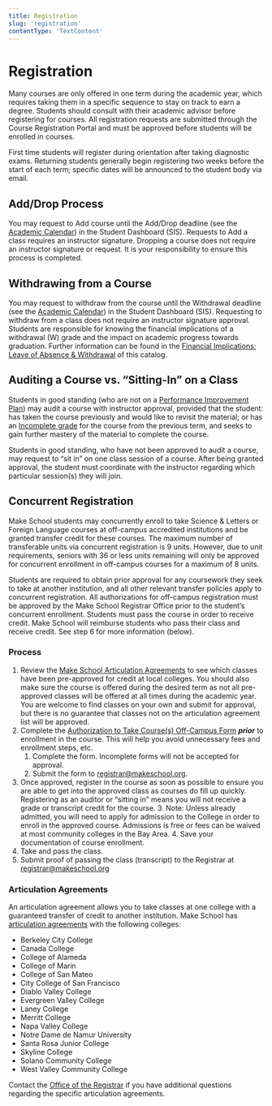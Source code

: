 ```yaml
---
title: Registration
slug: 'registration'
contentType: 'TextContent'
---
```


# Registration

Many courses are only offered in one term during the academic year, which requires taking them in a
specific sequence to stay on track to earn a degree. Students should consult with their academic
advisor before registering for courses. All registration requests are submitted through the Course
Registration Portal and must be approved before students will be enrolled in courses.

First time students will register during orientation after taking diagnostic exams. Returning
students generally begin registering two weeks before the start of each term; specific dates will be
announced to the student body via email.

## Add/Drop Process

You may request to Add course until the Add/Drop deadline (see the
[Academic Calendar](http://make.sc/academic-calendar)) in the Student Dashboard (SIS). Requests to
Add a class requires an instructor signature. Dropping a course does not require an instructor
signature or request. It is your responsibility to ensure this process is completed.

## Withdrawing from a Course

You may request to withdraw from the course until the Withdrawal deadline (see the
[Academic Calendar](http://make.sc/academic-calendar)) in the Student Dashboard (SIS). Requesting to
withdraw from a class does not require an instructor signature approval. Students are responsible
for knowing the financial implications of a withdrawal (W) grade and the impact on academic progress
towards graduation. Further information can be found in the
[Financial Implications: Leave of Absence & Withdrawal](../tuition-information/financial-implications-leave-of-absence-withdrawal)
of this catalog.

## Auditing a Course vs. “Sitting-In” on a Class

Students in good standing (who are not on a
[Performance Improvement Plan](../student-conduct-policies/disciplinary-action-academic-conduct))
may audit a course with instructor approval, provided that the student: has taken the course
previously and would like to revisit the material; or has an
[Incomplete grade](../academic-procedures/documentation-requests) for the course from the previous
term, and seeks to gain further mastery of the material to complete the course.

Students in good standing, who have not been approved to audit a course, may request to “sit in” on
one class session of a course. After being granted approval, the student must coordinate with the
instructor regarding which particular session(s) they will join.

## Concurrent Registration

Make School students may concurrently enroll to take Science & Letters or Foreign Language courses
at off-campus accredited institutions and be granted transfer credit for these courses. The maximum
number of transferable units via concurrent registration is 9 units. However, due to unit
requirements, seniors with 36 or less units remaining will only be approved for concurrent
enrollment in off-campus courses for a maximum of 8 units.

Students are required to obtain prior approval for any coursework they seek to take at another
institution, and all other relevant transfer policies apply to concurrent registration. All
authorizations for off-campus registration must be approved by the Make School Registrar Office
prior to the student’s concurrent enrollment. Students must pass the course in order to receive
credit. Make School will reimburse students who pass their class and receive credit. See step 6 for
more information (below).

### Process

1. Review the [Make School Articulation Agreements](https://make.sc/articulation) to see which
   classes have been pre-approved for credit at local colleges. You should also make sure the course
   is offered during the desired term as not all pre-approved classes will be offered at all times
   during the academic year. You are welcome to find classes on your own and submit for approval,
   but there is no guarantee that classes not on the articulation agreement list will be approved.
2. Complete the
   [Authorization to Take Course(s) Off-Campus Form](https://docs.google.com/forms/d/e/1FAIpQLSeZ4BlS23tqoio_ZcMtQdtJT-OyEZ-Rhp6mArJmTSprTcAFow/viewform)
   **_prior_** to enrollment in the course. This will help you avoid unnecessary fees and enrollment
   steps, etc.
   1. Complete the form. Incomplete forms will not be accepted for approval.
   2. Submit the form to [registrar@makeschool.org](mailto:registrar@makeschool.com).
3. Once approved, register in the course as soon as possible to ensure you are able to get into the
   approved class as courses do fill up quickly. Registering as an auditor or “sitting in” means you
   will not receive a grade or transcript credit for the course. 3. Note: Unless already admitted,
   you will need to apply for admission to the College in order to enroll in the approved course.
   Admissions is free or fees can be waived at most community colleges in the Bay Area. 4. Save your
   documentation of course enrollment.
4. Take and pass the class.
5. Submit proof of passing the class (transcript) to the Registrar at
   [registrar@makeschool.org](mailto:registrar@makeschool.com)

### Articulation Agreements

An articulation agreement allows you to take classes at one college with a guaranteed transfer of
credit to another institution. Make School has
[articulation agreements](https://make.sc/articulation) with the following colleges:

- Berkeley City College
- Canada College
- College of Alameda
- College of Marin
- College of San Mateo
- City College of San Francisco
- Diablo Valley College
- Evergreen Valley College
- Laney College
- Merritt College
- Napa Valley College
- Notre Dame de Namur University
- Santa Rosa Junior College
- Skyline College
- Solano Community College
- West Valley Community College

Contact the [Office of the Registrar](mailto:registrar@makeschool.org) if you have additional
questions regarding the specific articulation agreements.
